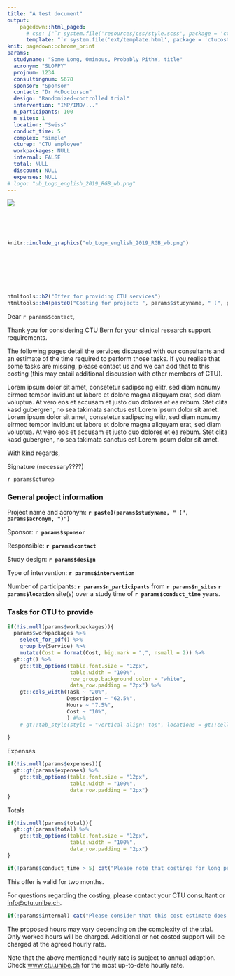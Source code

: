 ```yaml
---
title: "A test document"
output:
    pagedown::html_paged:
      # css: ["`r system.file('resources/css/style.scss', package = 'ctucosting')`", "`r system.file('resources/css/page-parts.css', package = 'ctucosting')`"]
      template: "`r system.file('ext/template.html', package = 'ctucosting')`"
knit: pagedown::chrome_print
params:
  studyname: "Some Long, Ominous, Probably PithY, title"
  acronym: "SLOPPY"
  projnum: 1234
  consultingnum: 5678
  sponsor: "Sponsor"
  contact: "Dr McDoctorson"
  design: "Randomized-controlled trial"
  intervention: "IMP/IMD/..."
  n_participants: 100
  n_sites: 1
  location: "Swiss"
  conduct_time: 5
  complex: "simple"
  cturep: "CTU employee"
  workpackages: NULL
  internal: FALSE
  total: NULL
  discount: NULL
  expenses: NULL
# logo: "ub_Logo_english_2019_RGB_wb.png"
---
```


![](`r system.file("ext/ub_Logo_english_2019_RGB_wb.png", package ="ctucosting")`){.logo .right}


<p> </p>

<p> </p>

```r
knitr::include_graphics("ub_Logo_english_2019_RGB_wb.png")

```

<p> </p>

<p> </p>

<p> </p>

```r
htmltools::h2("Offer for providing CTU services")
htmltools::h4(paste0("Costing for project: ", params$studyname, " (", params$acronym, ")"))
```

Dear `r params$contact`,

Thank you for considering CTU Bern for your clinical research support requirements.

The following pages detail the services discussed with our consultants and an estimate of the time required to perform those tasks. If you realise that some tasks are missing, please contact us and we can add that to this costing (this may entail additional discussion with other members of CTU).

Lorem ipsum dolor sit amet, consetetur sadipscing elitr, sed diam nonumy eirmod tempor invidunt ut labore et dolore magna aliquyam erat, sed diam voluptua. At vero eos et accusam et justo duo dolores et ea rebum. Stet clita kasd gubergren, no sea takimata sanctus est Lorem ipsum dolor sit amet. Lorem ipsum dolor sit amet, consetetur sadipscing elitr, sed diam nonumy eirmod tempor invidunt ut labore et dolore magna aliquyam erat, sed diam voluptua. At vero eos et accusam et justo duo dolores et ea rebum. Stet clita kasd gubergren, no sea takimata sanctus est Lorem ipsum dolor sit amet.

With kind regards,

Signature (necessary????)

`r params$cturep`

\newpage

### General project information {.unnumbered}

Project name and acronym: **`r paste0(params$studyname, " (", params$acronym, ")")`**

Sponsor: **`r params$sponsor`**

Responsible: **`r params$contact`**

Study design: **`r params$design`**

Type of intervention: **`r params$intervention`**

Number of participants: **`r params$n_participants`** from **`r params$n_sites` `r params$location`** site(s) over a study time of **`r params$conduct_time`** years.

### Tasks for CTU to provide {.unnumbered}

```r
if(!is.null(params$workpackages)){
  params$workpackages %>% 
    select_for_pdf() %>% 
    group_by(Service) %>% 
    mutate(Cost = format(Cost, big.mark = ",", nsmall = 2)) %>% 
  gt::gt() %>% 
    gt::tab_options(table.font.size = "12px",
                    table.width = "100%",
                    row_group.background.color = "white",
                    data_row.padding = "2px") %>% 
    gt::cols_width(Task ~ "20%",
                   Description ~ "62.5%",
                   Hours ~ "7.5%",
                   Cost ~ "10%",
                   ) #%>% 
    # gt::tab_style(style = "vertical-align: top", locations = gt::cells_body(Description))
  
}
```

Expenses

```r
if(!is.null(params$expenses)){
  gt::gt(params$expenses) %>% 
    gt::tab_options(table.font.size = "12px",
                    table.width = "100%",
                    data_row.padding = "2px")
}
```

Totals

```r
if(!is.null(params$total)){
  gt::gt(params$total) %>% 
    gt::tab_options(table.font.size = "12px",
                    table.width = "100%",
                    data_row.padding = "2px")
}
```

```r
if(!params$conduct_time > 5) cat("Please note that costings for long projects may be reassessed at approximately 3 years.")
```

This offer is valid for two months.

For questions regarding the costing, please contact your CTU consultant or [info\@ctu.unibe.ch](mailto:info@ctu.unibe.ch){.email}.

```r
if(!params$internal) cat("Please consider that this cost estimate does not include VAT (7.7%).")
```

The proposed hours may vary depending on the complexity of the trial. Only worked hours will be charged. Additional or not costed support will be charged at the agreed hourly rate.

Note that the above mentioned hourly rate is subject to annual adaption. Check [www.ctu.unibe.ch](www.ctu.unibe.ch) for the most up-to-date hourly rate.


<!-- <script> -->

<!-- // Repeat table headers -->
<!-- // from https://gitlab.pagedmedia.org/tools/pagedjs/issues/84 -->
<!-- class RepeatingTableHeaders extends Paged.Handler { -->
<!--   constructor(chunker, polisher, caller) { -->
<!--     super(chunker, polisher, caller); -->
<!--   } -->

<!--   afterPageLayout(pageElement, page, breakToken, chunker) { -->
<!--         // Find all split table elements -->
<!--         let tables = pageElement.querySelectorAll("table[data-split-from]"); -->

<!--         tables.forEach((table) => { -->
<!--             // There is an edge case where the previous page table  -->
<!--             // has zero height (isn't visible). -->
<!--             // To avoid double header we will only add header if there is none. -->
<!--             let tableHeader = table.querySelector("thead"); -->
<!--             if (tableHeader) { -->
<!--                 return; -->
<!--             } -->

<!--             console.log(tableHeader) -->

<!--             // Get the reference UUID of the node -->
<!--             let ref = table.dataset.ref; -->
<!--             // Find the node in the original source -->
<!--             let sourceTable = chunker.source.querySelector("[data-ref='" + ref + "']"); -->

<!--             // Find if there is a header -->
<!--             let sourceHeader = sourceTable.querySelector("thead"); -->
<!--             if (sourceHeader) { -->
<!--                 console.log("Table header was cloned, because it is splitted."); -->
<!--                 // Clone the header element -->
<!--                 let clonedHeader = sourceHeader.cloneNode(true); -->
<!--                 // Insert the header at the start of the split table -->
<!--                 table.insertBefore(clonedHeader, table.firstChild); -->

<!--                 console.log(table) -->
<!--             } -->
<!--         }); -->

<!--         // Find all tables -->
<!--         tables = pageElement.querySelectorAll("table"); -->

<!--         // special case which might not fit for everyone -->
<!--         tables.forEach((table) => { -->
<!--             // if the table has no rows in body, hide it. -->
<!--             // This happens because my render engine creates empty tables. -->
<!--             let sourceBody = table.querySelector("tbody > tr"); -->
<!--             if (!sourceBody) { -->
<!--                 console.log("Table was hidden, because it has no rows in tbody."); -->
<!--                 table.style.visibility = "hidden"; -->
<!--                 table.style.position = "absolute"; -->

<!--                 var lineSpacer = table.nextSibling; -->
<!--                 if (lineSpacer) { -->
<!--                     lineSpacer.style.visibility = "hidden"; -->
<!--                     lineSpacer.style.position = "absolute"; -->
<!--                 } -->
<!--             } -->
<!--         }); -->
<!--     } -->

<!-- } -->

<!-- Paged.registerHandlers(RepeatingTableHeaders); -->
<!-- </script> -->


